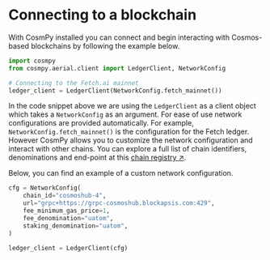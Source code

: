# Connecting to a blockchain 

With CosmPy installed you can connect and begin interacting with Cosmos-based blockchains by following the example below. 

```py copy
import cosmpy
from cosmpy.aerial.client import LedgerClient, NetworkConfig

# Connecting to the Fetch.ai mainnet
ledger_client = LedgerClient(NetworkConfig.fetch_mainnet())
```

In the code snippet above we are using the `LedgerClient` as a client object which takes a `NetworkConfig` as an argument. For ease of use network configurations are provided automatically. For example, `NetworkConfig.fetch_mainnet()` is the configuration for the Fetch ledger. However CosmPy allows you to customize the network configuration and interact with other chains. You can explore a full list of chain identifiers, denominations and end-point at this [chain registry ↗️](https://github.com/cosmos/chain-registry/).

Below, you can find an example of a custom network configuration.

```py copy
cfg = NetworkConfig(
    chain_id="cosmoshub-4",
    url="grpc+https://grpc-cosmoshub.blockapsis.com:429",
    fee_minimum_gas_price=1,
    fee_denomination="uatom",
    staking_denomination="uatom",
)

ledger_client = LedgerClient(cfg)
```
